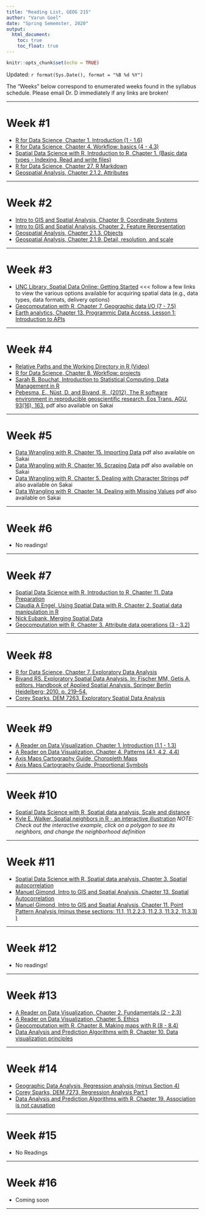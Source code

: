 ```yaml
---
title: "Reading List, GEOG 215"
author: "Varun Goel"
date: "Spring Sememster, 2020"
output:
  html_document:
    toc: true
    toc_float: true
---
```


```r
knitr::opts_chunk$set(echo = TRUE)
```

Updated: `r format(Sys.Date(), format = "%B %d %Y")`

The "Weeks" below correspond to enumerated weeks found in the syllabus schedule. Please email Dr. D immediately if any links are broken!

******

# Week #1

* [R for Data Science, Chapter 1. Introduction (1 - 1.6)](https://r4ds.had.co.nz/introduction.html)
* [R for Data Science, Chapter 4. Workflow: basics (4 - 4.3)](https://r4ds.had.co.nz/workflow-basics.html)
* [Spatial Data Science with R, Introduction to R, Chapter 1. (Basic data types - Indexing, Read and write files)](https://rspatial.org/intr/2-basic-data-types.html)
* [R for Data Science, Chapter 27. R Markdown](https://r4ds.had.co.nz/r-markdown.html)
* [Geospatial Analysis, Chapter 2.1.2. Attributes](http://www.spatialanalysisonline.com/HTML/index.html?attributes.htm)

******

# Week #2

* [Intro to GIS and Spatial Analysis, Chapter 9. Coordinate Systems](https://mgimond.github.io/Spatial/coordinate-systems.html)
* [Intro to GIS and Spatial Analysis, Chapter 2. Feature Representation](https://mgimond.github.io/Spatial/feature-representation.html)
* [Geospatial Analysis, Chapter 2.1.3. Objects](http://www.spatialanalysisonline.com/HTML/index.html?objects.htm)
* [Geospatial Analysis, Chapter 2.1.9. Detail, resolution, and scale](http://www.spatialanalysisonline.com/HTML/index.html?detail__resolution__and_scale.htm)

******

# Week #3

* [UNC Library, Spatial Data Online: Getting Started](https://guides.lib.unc.edu/spatialdata/getting-started) <<< follow a few links to view the various options available for acquiring spatial data (e.g., data types, data formats, delivery options)
* [Geocomputation with R, Chapter 7. Geographic data I/O (7 - 7.5) ](https://geocompr.robinlovelace.net/read-write.html)
* [Earth analytics, Chapter 13. Programmic Data Access, Lesson 1: Introduction to APIs](https://www.earthdatascience.org/courses/earth-analytics/get-data-using-apis/intro-to-programmatic-data-access-r/)

******

# Week #4
* [Relative Paths and the Working Directory in R (Video)](https://www.youtube.com/watch?v=fe6GA200dks)
* [R for Data Science, Chapter 8. Workflow: projects](https://r4ds.had.co.nz/workflow-projects.html)
* [Sarah B. Bouchat, Introduction to Statistical Computing, Data Management in R ](https://bouchat.github.io/IntroDataMgmt20Jan.html#data_management_in_r)
* [Pebesma, E., Nüst, D. and Bivand, R., (2012), The R software environment in reproducible geoscientific research, Eos Trans. AGU, 93(16), 163.](https://agupubs.onlinelibrary.wiley.com/doi/abs/10.1029/2012EO160003) pdf also available on Sakai

******

# Week #5
* [Data Wrangling with R, Chapter 15. Importing Data](https://link.springer.com/chapter/10.1007/978-3-319-45599-0_15) pdf also available on Sakai
* [Data Wrangling with R, Chapter 16. Scraping Data](https://link.springer.com/chapter/10.1007/978-3-319-45599-0_16) pdf also available on Sakai
* [Data Wrangling with R, Chapter 5. Dealing with Character Strings](https://link.springer.com/chapter/10.1007/978-3-319-45599-0_5) pdf also available on Sakai
* [Data Wrangling with R, Chapter 14. Dealing with Missing Values](https://link.springer.com/chapter/10.1007/978-3-319-45599-0_14) pdf also available on Sakai

******

# Week #6
* No readings!

******

# Week #7

* [Spatial Data Science with R, Introduction to R, Chapter 11. Data Preparation](https://rspatial.org/intr/11-dataprep.html)
* [Claudia A Engel, Using Spatial Data with R, Chapter 2. Spatial data manipulation in R ](https://cengel.github.io/R-spatial/spatialops.html)
* [Nick Eubank, Merging Spatial Data](http://www.nickeubank.com/wp-content/uploads/2015/10/RGIS2_MergingSpatialData_part1_Joins.html)
* [Geocomputation with R, Chapter 3. Attribute data operations (3 - 3.2)](https://geocompr.robinlovelace.net/attr.html)

******

# Week #8

* [R for Data Science, Chapter 7. Exploratory Data Analysis](https://r4ds.had.co.nz/exploratory-data-analysis.html)
* [Bivand RS. Exploratory Spatial Data Analysis. In: Fischer MM, Getis A, editors. Handbook of Applied Spatial Analysis. Springer Berlin Heidelberg; 2010. p. 219–54.](http://dx.doi.org/10.1007/978-3-642-03647-7_13)
* [Corey Sparks, DEM 7263, Exploratory Spatial Data Analysis](https://rpubs.com/corey_sparks/460703)

******

# Week #9

* [A Reader on Data Visualization, Chapter 1. Introduction (1.1 - 1.3)](https://mschermann.github.io/data_viz_reader/introduction.html)
* [A Reader on Data Visualization, Chapter 4. Patterns (4.1, 4.2, 4.4)](https://mschermann.github.io/data_viz_reader/patterns.html)
* [Axis Maps Cartography Guide, Choropleth Maps](https://www.axismaps.com/guide/univariate/choropleth/)
* [Axis Maps Cartography Guide, Proportional Symbols](https://www.axismaps.com/guide/univariate/proportional-symbols/)

******

# Week #10

* [Spatial Data Science with R, Spatial data analysis, Scale and distance](https://rspatial.org/raster/analysis/2-scale_distance.html)
* [Kyle E. Walker, Spatial neighbors in R - an interactive illustration](http://personal.tcu.edu/kylewalker/spatial-neighbors-in-r.html) *NOTE: Check out the interactive example, click on a polygon to see its neighbors, and change the neighborhood definition*  


******

# Week #11

* [Spatial Data Science with R, Spatial data analysis, Chapter 3. Spatial autocorrelation](https://rspatial.org/raster/analysis/3-spauto.html)
* [Manuel Gimond, Intro to GIS and Spatial Analysis, Chapter 13. Spatial Autocorrelation](https://mgimond.github.io/Spatial/spatial-autocorrelation.html) 
* [Manuel Gimond, Intro to GIS and Spatial Analysis, Chapter 11. Point Pattern Analysis (minus these sections: 11.1, 11.2.2.3, 11.2.3, 11.3.2, 11.3.3) )](https://mgimond.github.io/Spatial/point-pattern-analysis.html#density-based-analysis) 


******

# Week #12

* No readings!


******

# Week #13

* [A Reader on Data Visualization, Chapter 2. Fundamentals (2 - 2.3)](https://mschermann.github.io/data_viz_reader/fundamentals.html)
* [A Reader on Data Visualization, Chapter 5. Ethics](https://mschermann.github.io/data_viz_reader/ethics.html)
* [Geocomputation with R, Chapter 8. Making maps with R (8 - 8.4) ](https://geocompr.robinlovelace.net/adv-map.html)
* [Data Analysis and Prediction Algorithms with R, Chapter 10. Data visualization principles](https://rafalab.github.io/dsbook/data-visualization-principles.html)

******

# Week #14

* [Geographic Data Analysis, Regression analysis (minus Section 4)](https://pjbartlein.github.io/GeogDataAnalysis/lec12.html)
* [Corey Sparks, DEM 7273, Regression Analysis Part 1](https://rpubs.com/corey_sparks/320045)
* [Data Analysis and Prediction Algorithms with R, Chapter 19. Association is not causation](https://rafalab.github.io/dsbook/association-is-not-causation.html)

******

# Week #15

* No Readings


******

# Week #16

* Coming soon

******
